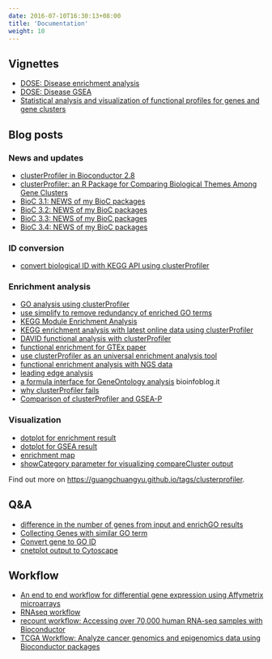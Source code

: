```yaml
---
date: 2016-07-10T16:30:13+08:00
title: 'Documentation'
weight: 10
---
```



<link rel="stylesheet" href="https://guangchuangyu.github.io/css/font-awesome.min.css">

## <i class="fa fa-book"></i> Vignettes

+ [DOSE: Disease enrichment analysis](https://bioconductor.org/packages/devel/bioc/vignettes/DOSE/inst/doc/enrichmentAnalysis.html)
+ [DOSE: Disease GSEA](https://bioconductor.org/packages/devel/bioc/vignettes/DOSE/inst/doc/GSEA.html)
+ [Statistical analysis and visualization of functional profiles for genes and gene clusters](https://bioconductor.org/packages/devel/bioc/vignettes/clusterProfiler/inst/doc/clusterProfiler.html)

## <i class="fa fa-wordpress"></i> Blog posts

### <i class="fa fa-angle-double-right"></i> News and updates

+ [clusterProfiler in Bioconductor 2.8](https://guangchuangyu.github.io/2011/03/clusterprofiler-in-bioconductor-2.8)
+ [clusterProfiler: an R Package for Comparing Biological Themes Among Gene Clusters](https://guangchuangyu.github.io/2012/05/clusterprofiler-an-r-package-for-comparing-biological-themes-among-gene-clusters)
+ [BioC 3.1: NEWS of my BioC packages](https://guangchuangyu.github.io/2015/04/bioc-31-news-of-my-bioc-packages)
+ [BioC 3.2: NEWS of my BioC packages](https://guangchuangyu.github.io/2015/10/bioc-32-news-of-my-bioc-packages)
+ [BioC 3.3: NEWS of my BioC packages](https://guangchuangyu.github.io/2016/05/bioc-33-news-of-my-bioc-packages/)
+ [BioC 3.4: NEWS of my BioC packages](https://guangchuangyu.github.io/2016/10/bioc-34-news-of-my-bioc-packages)

### <i class="fa fa-angle-double-right"></i> ID conversion

+ [convert biological ID with KEGG API using clusterProfiler](https://guangchuangyu.github.io/2016/05/convert-biological-id-with-kegg-api-using-clusterprofiler)

### <i class="fa fa-angle-double-right"></i> Enrichment analysis

+ [GO analysis using clusterProfiler](https://guangchuangyu.github.io/2016/01/go-analysis-using-clusterprofiler)
+ [use simplify to remove redundancy of enriched GO terms](https://guangchuangyu.github.io/2015/10/use-simplify-to-remove-redundancy-of-enriched-go-terms)
+ [KEGG Module Enrichment Analysis](https://guangchuangyu.github.io/2016/04/kegg-module-enrichment-analysis)
+ [KEGG enrichment analysis with latest online data using clusterProfiler](https://guangchuangyu.github.io/2015/02/kegg-enrichment-analysis-with-latest-online-data-using-clusterprofiler)
+ [DAVID functional analysis with clusterProfiler](https://guangchuangyu.github.io/2015/03/david-functional-analysis-with-clusterprofiler)
+ [functional enrichment for GTEx paper](https://guangchuangyu.github.io/2015/08/functional-enrichment-for-gtex-paper)
+ [use clusterProfiler as an universal enrichment analysis tool](https://guangchuangyu.github.io/2015/05/use-clusterprofiler-as-an-universal-enrichment-analysis-tool)
+ [functional enrichment analysis with NGS data](https://guangchuangyu.github.io/2015/08/functional-enrichment-analysis-with-ngs-data)
+ [leading edge analysis](https://guangchuangyu.github.io/2016/07/leading-edge-analysis/)
+ [a formula interface for GeneOntology analysis](http://bioinfoblog.it/2015/02/a-formula-interface-for-geneontology-analysis/) <i class="fa fa-arrow-left"></i> bioinfoblog.it
+ [why clusterProfiler fails](https://guangchuangyu.github.io/2014/08/why-clusterprofiler-fails)
+ [Comparison of clusterProfiler and GSEA-P](https://guangchuangyu.github.io/2015/11/comparison-of-clusterprofiler-and-gsea-p)

### <i class="fa fa-angle-double-right"></i> Visualization

+ [dotplot for enrichment result](https://guangchuangyu.github.io/2015/06/dotplot-for-enrichment-result)
+ [dotplot for GSEA result](http://guangchuangyu.github.io/2016/12/dotplot-for-gsea-result/)
+ [enrichment map](https://guangchuangyu.github.io/2014/08/enrichment-map)
+ [showCategory parameter for visualizing compareCluster output](https://guangchuangyu.github.io/2016/11/showcategory-parameter-for-visualizing-comparecluster-output/)


<i class="fa fa-hand-o-right"></i> Find out more on <https://guangchuangyu.github.io/tags/clusterprofiler>.

## <i class="fa fa-support"></i> Q&A

+ [difference in the number of genes from input and enrichGO results](https://support.bioconductor.org/p/89253/#89272)
+ [Collecting Genes with similar GO term](https://www.biostars.org/p/201064/#201077)
+ [Convert gene to GO ID](https://www.biostars.org/p/215242/#215254)
+ [cnetplot output to Cytoscape](https://www.biostars.org/p/219013/)

## <i class="fa fa-gift"></i> Workflow

+ [An end to end workflow for differential gene expression using Affymetrix microarrays](http://f1000research.com/articles/5-1384/v1)
+ [RNAseq workflow](https://github.com/twbattaglia/RNAseq-workflow)
+ [recount workflow: Accessing over 70,000 human RNA-seq samples with Bioconductor](https://f1000research.com/articles/6-1558/)
+ [TCGA Workflow: Analyze cancer genomics and epigenomics data using Bioconductor packages](http://f1000research.com/articles/5-1542/)

